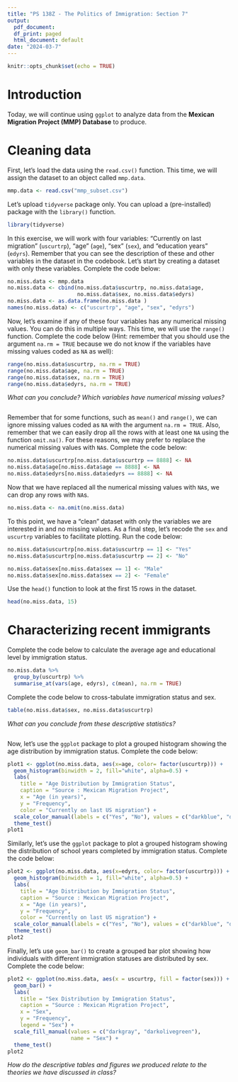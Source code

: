 ---
title: "PS 138Z - The Politics of Immigration: Section 7"
output:
  pdf_document:
  df_print: paged
  html_document: default
date: "2024-03-7"
---

```{r setup, include=FALSE}
knitr::opts_chunk$set(echo = TRUE)
```

# Introduction

Today, we will continue using `ggplot` to analyze data from the **Mexican Migration Project (MMP) Database** to produce.

# Cleaning data

First, let's load the data using the `read.csv()` function. This time, we will assign the dataset to an object called `mmp.data`.

```{r} 
mmp.data <- read.csv("mmp_subset.csv")
```

Let's upload `tidyverse` package only. You can upload a (pre-installed) package with the `library()` function.

```{r, message = FALSE}
library(tidyverse)
```

In this exercise, we will work with four variables: "Currently on last migration" (`uscurtrp`), "age" (`age`), "sex" (`sex`), and "education years" (`edyrs`). Remember that you can see the description of these and other variables in the dataset in the codebook. Let's start by creating a dataset with only these variables. Complete the code below: 

```{r}
no.miss.data <- mmp.data 
no.miss.data <- cbind(no.miss.data$uscurtrp, no.miss.data$age, 
                      no.miss.data$sex, no.miss.data$edyrs)
no.miss.data <- as.data.frame(no.miss.data )
names(no.miss.data) <- c("uscurtrp", "age", "sex", "edyrs")
```

Now, let's examine if any of these four variables has any numerical missing values. You can do this in multiple ways. This time, we will use the `range()` function. Complete the code below (Hint: remember that you should use the argument `na.rm = TRUE` because we do not know if the variables have missing values coded as `NA` as well): 


```{r}
range(no.miss.data$uscurtrp, na.rm = TRUE)
range(no.miss.data$age, na.rm = TRUE)
range(no.miss.data$sex, na.rm = TRUE)
range(no.miss.data$edyrs, na.rm = TRUE)
```

*What can you conclude?* *Which variables have numerical missing values?*

```{r}


```


Remember that for some functions, such as `mean()` and `range()`, we can ignore missing values coded as `NA` with the argument `na.rm = TRUE`. Also, remember that we can easily drop all the rows with at least one `NA` using the function `omit.na()`. For these reasons, we may prefer to replace the numerical missing values with `NA`s. Complete the code below:  


```{r}
no.miss.data$uscurtrp[no.miss.data$uscurtrp == 8888] <- NA
no.miss.data$age[no.miss.data$age == 8888] <- NA
no.miss.data$edyrs[no.miss.data$edyrs == 8888] <- NA
```

Now that we have replaced all the numerical missing values with `NA`s, we can drop any rows with `NA`s. 

```{r}
no.miss.data <- na.omit(no.miss.data)
```

To this point, we have a "clean" dataset with only the variables we are interested in and no missing values. As a final step, let's recode the `sex` and `uscurtrp` variables to facilitate plotting. Run the code below:  

```{r}
no.miss.data$uscurtrp[no.miss.data$uscurtrp == 1] <- "Yes"
no.miss.data$uscurtrp[no.miss.data$uscurtrp == 2] <- "No"

no.miss.data$sex[no.miss.data$sex == 1] <- "Male"
no.miss.data$sex[no.miss.data$sex == 2] <- "Female"
```

Use the `head()` function to look at the first 15 rows in the dataset.

```{r}
head(no.miss.data, 15)
```

# Characterizing recent immigrants

Complete the code below to calculate the average age and educational level by immigration status. 

```{r}
no.miss.data %>%
  group_by(uscurtrp) %>%
  summarise_at(vars(age, edyrs), c(mean), na.rm = TRUE)
```

Complete the code below to cross-tabulate immigration status and sex. 

```{r}
table(no.miss.data$sex, no.miss.data$uscurtrp)
```

*What can you conclude from these descriptive statistics?*


```{r}


```

Now, let's use the `ggplot` package to plot a grouped histogram showing the age distribution by immigration status. Complete the code below: 

```{r}
plot1 <- ggplot(no.miss.data, aes(x=age, color= factor(uscurtrp))) + 
  geom_histogram(binwidth = 2, fill="white", alpha=0.5) + 
  labs(
    title = "Age Distribution by Immigration Status",
    caption = "Source : Mexican Migration Project",
    x = "Age (in years)",
    y = "Frequency", 
    color = "Currently on last US migration") + 
  scale_color_manual(labels = c("Yes", "No"), values = c("darkblue", "darkred")) +
  theme_test()
plot1
```

Similarly, let's use the `ggplot` package to plot a grouped histogram showing the distribution of school years completed by immigration status. Complete the code below: 


```{r}
plot2 <- ggplot(no.miss.data, aes(x=edyrs, color= factor(uscurtrp))) + 
  geom_histogram(binwidth = 1, fill="white", alpha=0.5) + 
  labs(
    title = "Age Distribution by Immigration Status",
    caption = "Source : Mexican Migration Project",
    x = "Age (in years)",
    y = "Frequency", 
    color = "Currently on last US migration") + 
  scale_color_manual(labels = c("Yes", "No"), values = c("darkblue", "darkred")) +
  theme_test()
plot2
```

Finally, let's use `geom_bar()` to create a grouped bar plot showing how individuals with different immigration statuses are distributed by sex. Complete the code below:

```{r}
plot2 <- ggplot(no.miss.data, aes(x = uscurtrp, fill = factor(sex))) +
  geom_bar() +
  labs(
    title = "Sex Distribution by Immigration Status",
    caption = "Source : Mexican Migration Project",
    x = "Sex",
    y = "Frequency",
    legend = "Sex") +
  scale_fill_manual(values = c("darkgray", "darkolivegreen"),
                    name = "Sex") +
  theme_test()
plot2
```

*How do the descriptive tables and figures we produced relate to the theories we have discussed in class?*

```{r}


```
